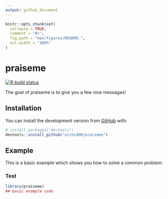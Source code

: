 ```yaml
---
output: github_document
---
```


<!-- README.md is generated from README.Rmd. Please edit that file -->

```r
knitr::opts_chunk$set(
  collapse = TRUE,
  comment = "#>",
  fig.path = "man/figures/README-",
  out.width = "100%"
)
```
# praiseme

<!-- badges: start -->
[![R build status](https://github.com/orchid00/praiseme/workflows/R-CMD-check/badge.svg)](https://github.com/orchid00/praiseme)
<!-- badges: end -->

The goal of praiseme is to give you a few nice messages!

## Installation

You can install the development version from [GitHub](https://github.com/) with:

``` r
# install.packages("devtools")
devtools::install_github("orchid00/praiseme")
```
## Example

This is a basic example which shows you how to solve a common problem:

### Test

```r
library(praiseme)
## basic example code
```
